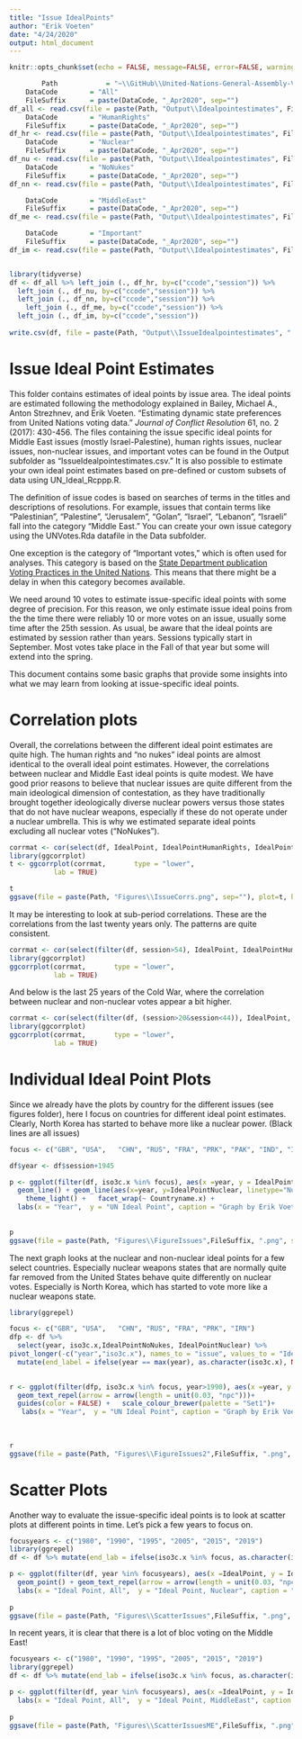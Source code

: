 ---
title: "Issue IdealPoints"
author: "Erik Voeten"
date: "4/24/2020"
output: html_document
---

```{r setup, include=FALSE}
knitr::opts_chunk$set(echo = FALSE, message=FALSE, error=FALSE, warning=FALSE)
```

```{r Data}
		Path			= "~\\GitHub\\United-Nations-General-Assembly-Votes-and-Ideal-Points\\" 
	DataCode		= "All"
	FileSuffix 		= paste(DataCode, "_Apr2020", sep="")		
df_all <- read.csv(file = paste(Path, "Output\\Idealpointestimates", FileSuffix, ".csv",sep=""), head=TRUE)
	DataCode		= "HumanRights"
	FileSuffix 		= paste(DataCode, "_Apr2020", sep="")		
df_hr <- read.csv(file = paste(Path, "Output\\Idealpointestimates", FileSuffix, ".csv",sep=""), head=TRUE)
	DataCode		= "Nuclear"
	FileSuffix 		= paste(DataCode, "_Apr2020", sep="")		
df_nu <- read.csv(file = paste(Path, "Output\\Idealpointestimates", FileSuffix, ".csv",sep=""), head=TRUE)
	DataCode		= "NoNukes"
	FileSuffix 		= paste(DataCode, "_Apr2020", sep="")		
df_nn <- read.csv(file = paste(Path, "Output\\Idealpointestimates", FileSuffix, ".csv",sep=""), head=TRUE)

	DataCode		= "MiddleEast"
	FileSuffix 		= paste(DataCode, "_Apr2020", sep="")		
df_me <- read.csv(file = paste(Path, "Output\\Idealpointestimates", FileSuffix, ".csv",sep=""), head=TRUE)

	DataCode		= "Important"
	FileSuffix 		= paste(DataCode, "_Apr2020", sep="")		
df_im <- read.csv(file = paste(Path, "Output\\Idealpointestimates", FileSuffix, ".csv",sep=""), head=TRUE)


library(tidyverse)
df <- df_all %>% left_join (., df_hr, by=c("ccode","session")) %>% 
  left_join (., df_nu, by=c("ccode","session")) %>% 
  left_join (., df_nn, by=c("ccode","session")) %>% 
    left_join (., df_me, by=c("ccode","session")) %>%
  left_join (., df_im, by=c("ccode","session"))
    
write.csv(df, file = paste(Path, "Output\\IssueIdealpointestimates", ".csv",sep=""))
```

# Issue Ideal Point Estimates

This folder contains estimates of ideal points by issue area. The ideal points are estimated following the methodology explained in Bailey, Michael A., Anton Strezhnev, and Erik Voeten. "Estimating dynamic state preferences from United Nations voting data." *Journal of Conflict Resolution* 61, no. 2 (2017): 430-456. The files containing the issue specific ideal points for Middle East issues (mostly Israel-Palestine), human rights issues, nuclear issues, non-nuclear issues, and important votes can be found in the Output subfolder as "IssueIdealpointestimates.csv." It is also possible to estimate your own ideal point estimates based on pre-defined or custom subsets of data using UN_Ideal_Rcppp.R.

The definition of issue codes is based on searches of terms in the titles and descriptions of resolutions. For example, issues that contain terms like "Palestinian", "Palestine", "Jerusalem", "Golan", "Israel", "Lebanon", "Israeli" fall into the category "Middle East." You can create your own issue category using the UNVotes.Rda datafile in the Data subfolder.

One exception is the category of "Important votes," which is often used for analyses. This category is based on the [State Department publication Voting Practices in the United Nations](https://www.state.gov/voting-practices-in-the-united-nations/). This means that there might be a delay in when this category becomes available.

We need around 10 votes to estimate issue-specific ideal points with some degree of precision. For this reason, we only estimate issue ideal poins from the the time there were reliably 10 or more votes on an issue, usually some time after the 25th session. As usual, be aware that the ideal points are estimated by session rather than years. Sessions typically start in September. Most votes take place in the Fall of that year but some will extend into the spring.

This document contains some basic graphs that provide some insights into what we may learn from looking at issue-specific ideal points.

# Correlation plots

Overall, the correlations between the different ideal point estimates are quite high. The human rights and "no nukes" ideal points are almost identical to the overall ideal point estimates. However, the correlations between nuclear and Middle East ideal points is quite modest. We have good prior reasons to believe that nuclear issues are quite different from the main ideological dimension of contestation, as they have traditionally brought together ideologically diverse nuclear powers versus those states that do not have nuclear weapons, especially if these do not operate under a nuclear umbrella. This is why we estimated separate ideal points excluding all nuclear votes ("NoNukes").

```{r correlation plot }

corrmat <- cor(select(df, IdealPoint, IdealPointHumanRights, IdealPointMiddleEast, IdealPointNuclear, IdealPointNoNukes,IdealPointImportant), method = "pearson", use = "complete.obs")
library(ggcorrplot)
t <- ggcorrplot(corrmat,       type = "lower",
           lab = TRUE)

t
ggsave(file = paste(Path, "Figures\\IssueCorrs.png", sep=""), plot=t, height=4, width=6, units="in")
```

It may be interesting to look at sub-period correlations. These are the correlations from the last twenty years only. The patterns are quite consistent.

```{r}
corrmat <- cor(select(filter(df, session>54), IdealPoint, IdealPointHumanRights, IdealPointMiddleEast, IdealPointNuclear, IdealPointNoNukes, IdealPointImportant), method = "pearson", use = "complete.obs")
library(ggcorrplot)
ggcorrplot(corrmat,       type = "lower",
           lab = TRUE)

```

And below is the last 25 years of the Cold War, where the correlation between nuclear and non-nuclear votes appear a bit higher.

```{r}
corrmat <- cor(select(filter(df, (session>20&session<44)), IdealPoint, IdealPointHumanRights, IdealPointMiddleEast, IdealPointNuclear, IdealPointNoNukes, IdealPointImportant), method = "pearson", use = "complete.obs")
library(ggcorrplot)
ggcorrplot(corrmat,       type = "lower",
           lab = TRUE)

```

# Individual Ideal Point Plots

Since we already have the plots by country for the different issues (see figures folder), here I focus on countries for different ideal point estimates. Clearly, North Korea has started to behave more like a nuclear power. (Black lines are all issues)

```{r}
focus <- c("GBR", "USA",   "CHN", "RUS", "FRA", "PRK", "PAK", "IND", "IRN")

df$year <- df$session+1945 

p <- ggplot(filter(df, iso3c.x %in% focus), aes(x =year, y = IdealPoint)) + 
  geom_line() + geom_line(aes(x=year, y=IdealPointNuclear, linetype="Nuclear"),color="red") + geom_line(aes(x=year, y=IdealPointMiddleEast,linetype="Middle East"), color="red")+
    theme_light() +   facet_wrap(~ Countryname.x) +
  labs(x = "Year",  y = "UN Ideal Point", caption = "Graph by Erik Voeten") + theme_light()+labs(linetype = "Issue Area")
    
        
p
ggsave(file = paste(Path, "Figures\\FigureIssues",FileSuffix, ".png", sep=""), plot=p, height=4, width=6, units="in")
```

The next graph looks at the nuclear and non-nuclear ideal points for a few select countries. Especially nuclear weapons states that are normally quite far removed from the United States behave quite differently on nuclear votes. Especially is North Korea, which has started to vote more like a nuclear weapons state.

```{r}
library(ggrepel)

focus <- c("GBR", "USA",   "CHN", "RUS", "FRA", "PRK", "IRN")
dfp <- df %>%  
  select(year, iso3c.x,IdealPointNoNukes, IdealPointNuclear) %>%
pivot_longer(-c("year","iso3c.x"), names_to = "issue", values_to = "IdealPoint") %>%
  mutate(end_label = ifelse(year == max(year), as.character(iso3c.x), NA))
  

r <- ggplot(filter(dfp, iso3c.x %in% focus, year>1990), aes(x =year, y = IdealPoint, color=iso3c.x, label = end_label, linetype=issue)) +   geom_line() + 
  geom_text_repel(arrow = arrow(length = unit(0.03, "npc")))+
  guides(color = FALSE) +   scale_colour_brewer(palette = "Set1")+
   labs(x = "Year",  y = "UN Ideal Point", caption = "Graph by Erik Voeten") + theme_light()
    
    
        
r
ggsave(file = paste(Path, "Figures\\FigureIssues2",FileSuffix, ".png", sep=""), plot=r, height=4, width=6, units="in")
```


# Scatter Plots

Another way to evaluate the issue-specific ideal points is to look at scatter plots at different points in time. Let's pick a few years to focus on.

```{r, warnings=FALSE}

focusyears <- c("1980", "1990", "1995", "2005", "2015", "2019")
library(ggrepel)
df <- df %>% mutate(end_lab = ifelse(iso3c.x %in% focus, as.character(iso3c.x), NA))

p <- ggplot(filter(df, year %in% focusyears), aes(x =IdealPoint, y = IdealPointNuclear, label=end_lab)) + 
  geom_point() + geom_text_repel(arrow = arrow(length = unit(0.03, "npc"))) +   theme_light()  + geom_smooth(method="lm")+ facet_wrap(~ year) +
  labs(x = "Ideal Point, All",  y = "Ideal Point, Nuclear", caption = "Graph by Erik Voeten") + ggtitle("All ideal points versus Nuclear Ideal Points, selected years")
        
p
ggsave(file = paste(Path, "Figures\\ScatterIssues",FileSuffix, ".png", sep=""), plot=p, height=4, width=6, units="in")


```

 In recent years, it is clear that there is a lot of bloc voting on the Middle East!

```{r}
focusyears <- c("1980", "1990", "1995", "2005", "2015", "2019")
library(ggrepel)
df <- df %>% mutate(end_lab = ifelse(iso3c.x %in% focus, as.character(iso3c.x), NA))

p <- ggplot(filter(df, year %in% focusyears), aes(x =IdealPoint, y = IdealPointMiddleEast, label=end_lab)) +   geom_point() + geom_text_repel(arrow = arrow(length = unit(0.03, "npc"))) +   theme_light()  + geom_smooth(method="lm")+ facet_wrap(~ year) +
  labs(x = "Ideal Point, All",  y = "Ideal Point, MiddleEast", caption = "Graph by Erik Voeten") + ggtitle("All ideal points versus Middle East Ideal Points, selected years")
        
p
ggsave(file = paste(Path, "Figures\\ScatterIssuesME",FileSuffix, ".png", sep=""), plot=p, height=4, width=6, units="in")
```

